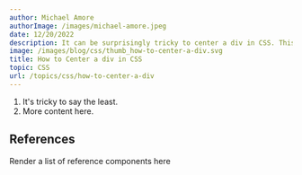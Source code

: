 ```yaml
---
author: Michael Amore
authorImage: /images/michael-amore.jpeg
date: 12/20/2022
description: It can be surprisingly tricky to center a div in CSS. This article explains a few of the common techniques used to center a div (or any element) both horizontally and vertically in CSS.
image: /images/blog/css/thumb_how-to-center-a-div.svg
title: How to Center a div in CSS
topic: CSS
url: /topics/css/how-to-center-a-div
---
```


1. It's tricky to say the least.
2. More content here.

## References

Render a list of reference components here
